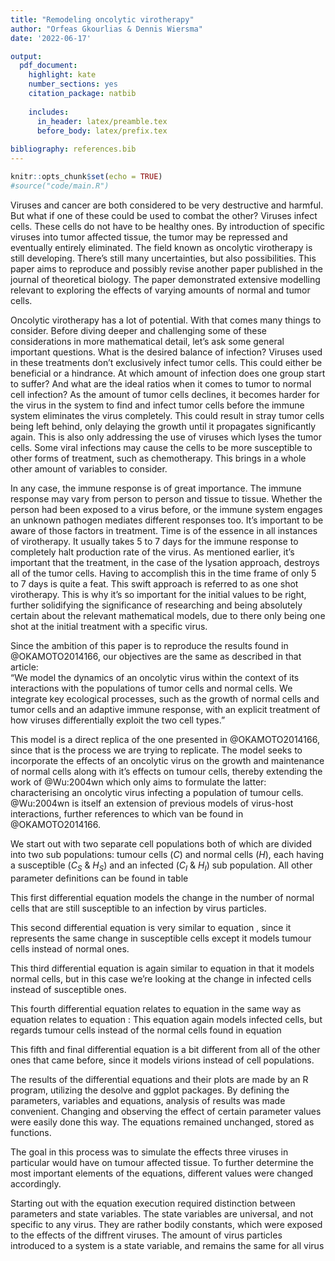 ```yaml
---
title: "Remodeling oncolytic virotherapy"
author: "Orfeas Gkourlias & Dennis Wiersma"
date: '2022-06-17'

output: 
  pdf_document: 
    highlight: kate
    number_sections: yes
    citation_package: natbib
    
    includes: 
      in_header: latex/preamble.tex
      before_body: latex/prefix.tex
      
bibliography: references.bib
---
```


```r
knitr::opts_chunk$set(echo = TRUE)
#source("code/main.R")
```

\newpage
\section{Introduction}

Viruses and cancer are both considered to be very destructive and harmful. But what if one of these could be used to combat the other? Viruses infect cells. These cells do not have to be healthy ones. By introduction of specific viruses into tumor affected tissue, the tumor may be repressed and eventually entirely eliminated. The field known as oncolytic virotherapy is still developing. There's still many uncertainties, but also possibilities. This paper aims to reproduce and possibly revise another paper published in the journal of theoretical biology. The paper demonstrated extensive modelling relevant to exploring the effects of varying amounts of normal and tumor cells.

Oncolytic virotherapy has a lot of potential. With that comes many things to consider. Before diving deeper and challenging some of these considerations in more mathematical detail, let's ask some general important questions. What is the desired balance of infection? Viruses used in these treatments don't exclusively infect tumor cells. This could either be beneficial or a hindrance. At which amount of infection does one group start to suffer? And what are the ideal ratios when it comes to tumor to normal cell infection? As the amount of tumor cells declines, it becomes harder for the virus in the system to find and infect tumor cells before the immune system eliminates the virus completely. This could result in stray tumor cells being left behind, only delaying the growth until it propagates significantly again. This is also only addressing the use of viruses which lyses the tumor cells. Some viral infections may cause the cells to be more susceptible to other forms of treatment, such as chemotherapy. This brings in a whole other amount of variables to consider.

In any case, the immune response is of great importance. The immune response may vary from person to person and tissue to tissue. Whether the person had been exposed to a virus before, or the immune system engages an unknown pathogen mediates different responses too. It's important to be aware of those factors in treatment. Time is of the essence in all instances of virotherapy. It usually takes 5 to 7 days for the immune response to completely halt production rate of the virus. As mentioned earlier, it's important that the treatment, in the case of the lysation approach, destroys all of the tumor cells. Having to accomplish this in the time frame of only 5 to 7 days is quite a feat. This swift approach is referred to as one shot virotherapy. This is why it's so important for the initial values to be right, further solidifying the significance of researching and being absolutely certain about the relevant mathematical models, due to there only being one shot at the initial treatment with a specific virus.

\newpage

\section{Methods}

Since the ambition of this paper is to reproduce the results found in @OKAMOTO2014166, our objectives are the same as described in that article:  
"We model the dynamics of an oncolytic virus within the context of its interactions with the populations of tumor cells and normal cells. We integrate key ecological processes, such as the growth of normal cells and tumor cells and an adaptive immune response, with an explicit treatment of how viruses differentially exploit the two cell types."

\subsection{Variables}

\begin{table}[h]
\begin{tabular}{ |l||l|l|  }
  \hline
  \textbf{Variable} & \textbf{Explanation} & \textbf{Unit} \\
  \hline
  \hline
  $t$ & Time & hr\textsuperscript{-1} \\
  \hline
  $H$ & Normal (Healthy) cell type & - \\
  \hline
  $C$ & Tumour (Cancerous) cell type & - \\
  \hline
  $H_S$ & Normal cell that is susceptible & - \\
  \hline
  $H_I$ & Normal cell that is infected & - \\
  \hline
  $C_S$ & Tumour cell that is susceptible & - \\
  \hline
  $C_I$ & Tumour cell that is infected & - \\
  \hline
  $K_H$ & Carrying capacity of normal cells & cells \\
  \hline
  $K_C$ & Carrying capacity of tumour cells & cells \\
  \hline
  $\beta_H$ & Infection rate of normal cells & viruses cell\textsuperscript{-1} hr\textsuperscript{-1}\\
  \hline
  $\beta_C$ & Infection rate of tumour cells & viruses cell\textsuperscript{-1} hr\textsuperscript{-1} \\
  \hline
  $\lambda_H$ & Lysing rate of normal cells & cell\textsuperscript{-1} hr\textsuperscript{-1} \\
  \hline
  $\lambda_C$ & Lysing rate of tumour cells & cell\textsuperscript{-1} hr\textsuperscript{-1}\\
  \hline
  $b_{H}$ & Burst size of normal cells & - \\
  \hline
  $b_C$ & Burst size of tumour cells & - \\
  \hline
  $r_H$ & Per-capita growth rate of normal cells & hr\textsuperscript{-1}\\
  \hline
  $r_C$ & Per-capita growth rate of tumour cells & hr\textsuperscript{-1}\\
  \hline
  $\omega$ & Rate of neutralisation by innate immune response & virus\textsuperscript{-1} hr\textsuperscript{-1}\\
  \hline
  $v$ & Virions & - \\
  \hline
\end{tabular}
\caption{All variables and their respective explanations}
\label{table:vars}
\end{table}


\subsection{Equations}
This model is a direct replica of the one presented in @OKAMOTO2014166, since that is the process we are trying to replicate. The model seeks to incorporate the effects of an oncolytic virus on the growth and maintenance of normal cells along with it's effects on tumour cells, thereby extending the work of @Wu:2004wn which only aims to formulate the latter: characterising an oncolytic virus infecting a population of tumour cells. @Wu:2004wn is itself an extension of previous models of virus-host interactions, further references to which van be found in @OKAMOTO2014166.

We start out with two separate cell populations both of which are divided into two sub populations: tumour cells ($C$) and normal cells ($H$), each having a susceptible ($C_S$ & $H_S$) and an infected ($C_I$ & $H_I$) sub population. All other parameter definitions can be found in table \ref{table:vars}

\subsubsection{Normal susceptible cell count}
This first differential equation models the change in the number of normal cells that are still susceptible to an infection by virus particles. 

\begin{equation} \label{eq:dHs} 
  \frac{dH_{S}}{dt} = r_H H_S (1 - \frac{(H_S + H_I)}{K_H}) - H_S \beta_H v
\end{equation}

\subsubsection{Tumour susceptible cell count}
This second differential equation is very similar to equation \eqref{eq:dHs}, since it represents the same change in susceptible cells except it models tumour cells instead of normal ones.

\begin{equation} \label{eq:dCs} 
  \frac{dC_S}{dt} = r_C C_S (1 - \frac{(C_S + C_I)}{K_C}) - C_S \beta_C v
\end{equation}

\subsubsection{Normal infected cell count}
This third differential equation is again similar to equation \eqref{eq:dHs} in that it models normal cells, but in this case we're looking at the change in infected cells instead of susceptible ones.

\begin{equation} \label{eq:dHI} 
  \frac{dH_I}{dt} = \beta_H H_S v - \lambda_H H_I
\end{equation}

\subsubsection{Tumour infected cell count}
This fourth differential equation relates to equation \eqref{eq:dHI} in the same way as equation \eqref{eq:dCs} relates to equation \eqref{eq:dHs}: This equation again models infected cells, but regards tumour cells instead of the normal cells found in equation \eqref{eq:dHI}

\begin{equation} \label{eq:dCI} 
  \frac{dC_I}{dt} = \beta_C C_S v - \lambda_C C_I
\end{equation}

\subsubsection{Virion count}
This fifth and final differential equation is a bit different from all of the other ones that came before, since it models virions instead of cell populations. 

\begin{equation} \label{eq:dv} 
  \frac{dv}{dt} = b_C \lambda_C C_I + b_H b_C \lambda_H H_I - \beta_H H_S v - \beta_C C_S - \omega v
\end{equation}

\subsection{Equation realisation}
The results of the differential equations and their plots are made by an R program, 
utilizing the desolve and ggplot packages.
By defining the parameters, variables and equations, analysis of results
was made convenient. Changing and observing the effect of certain parameter 
values were easily done this way. The equations remained unchanged, stored as functions.

The goal in this process was to simulate the effects three viruses 
in particular would have on tumour affected tissue. 
To further determine the most important elements of the equations, 
different values were changed accordingly.


Starting out with the equation execution required
distinction between parameters and state variables. 
The state variables are universal, and not specific to any virus.
They are rather bodily constants, which were exposed to the effects of the diffrent viruses.
The amount of virus particles introduced to a system is a state variable, and remains the same for all virus

\newpage

\section{Results}

\newpage

\section{Discussion}

\newpage

\section{Conclusion}

\newpage

\section{Bibliography}
